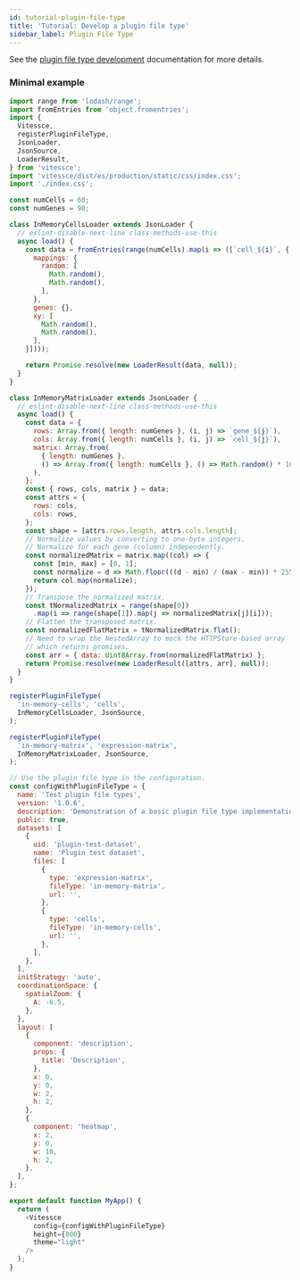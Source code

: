 ```yaml
---
id: tutorial-plugin-file-type
title: 'Tutorial: Develop a plugin file type'
sidebar_label: Plugin File Type
---
```


See the [plugin file type development](/docs/dev-plugins/#plugin-file-types) documentation for more details.


### Minimal example

```js
import range from 'lodash/range';
import fromEntries from 'object.fromentries';
import {
  Vitessce,
  registerPluginFileType,
  JsonLoader,
  JsonSource,
  LoaderResult,
} from 'vitessce';
import 'vitessce/dist/es/production/static/css/index.css';
import './index.css';

const numCells = 60;
const numGenes = 90;

class InMemoryCellsLoader extends JsonLoader {
  // eslint-disable-next-line class-methods-use-this
  async load() {
    const data = fromEntries(range(numCells).map(i => ([`cell_${i}`, {
      mappings: {
        random: [
          Math.random(),
          Math.random(),
        ],
      },
      genes: {},
      xy: [
        Math.random(),
        Math.random(),
      ],
    }])));

    return Promise.resolve(new LoaderResult(data, null));
  }
}

class InMemoryMatrixLoader extends JsonLoader {
  // eslint-disable-next-line class-methods-use-this
  async load() {
    const data = {
      rows: Array.from({ length: numGenes }, (i, j) => `gene_${j}`),
      cols: Array.from({ length: numCells }, (i, j) => `cell_${j}`),
      matrix: Array.from(
        { length: numGenes },
        () => Array.from({ length: numCells }, () => Math.random() * 100),
      ),
    };
    const { rows, cols, matrix } = data;
    const attrs = {
      rows: cols,
      cols: rows,
    };
    const shape = [attrs.rows.length, attrs.cols.length];
    // Normalize values by converting to one-byte integers.
    // Normalize for each gene (column) independently.
    const normalizedMatrix = matrix.map((col) => {
      const [min, max] = [0, 1];
      const normalize = d => Math.floor(((d - min) / (max - min)) * 255);
      return col.map(normalize);
    });
    // Transpose the normalized matrix.
    const tNormalizedMatrix = range(shape[0])
      .map(i => range(shape[1]).map(j => normalizedMatrix[j][i]));
    // Flatten the transposed matrix.
    const normalizedFlatMatrix = tNormalizedMatrix.flat();
    // Need to wrap the NestedArray to mock the HTTPStore-based array
    // which returns promises.
    const arr = { data: Uint8Array.from(normalizedFlatMatrix) };
    return Promise.resolve(new LoaderResult([attrs, arr], null));
  }
}

registerPluginFileType(
  'in-memory-cells', 'cells',
  InMemoryCellsLoader, JsonSource,
);

registerPluginFileType(
  'in-memory-matrix', 'expression-matrix',
  InMemoryMatrixLoader, JsonSource,
);

// Use the plugin file type in the configuration.
const configWithPluginFileType = {
  name: 'Test plugin file types',
  version: '1.0.6',
  description: 'Demonstration of a basic plugin file type implementation.',
  public: true,
  datasets: [
    {
      uid: 'plugin-test-dataset',
      name: 'Plugin test dataset',
      files: [
        {
          type: 'expression-matrix',
          fileType: 'in-memory-matrix',
          url: '',
        },
        {
          type: 'cells',
          fileType: 'in-memory-cells',
          url: '',
        },
      ],
    },
  ],
  initStrategy: 'auto',
  coordinationSpace: {
    spatialZoom: {
      A: -6.5,
    },
  },
  layout: [
    {
      component: 'description',
      props: {
        title: 'Description',
      },
      x: 0,
      y: 0,
      w: 2,
      h: 2,
    },
    {
      component: 'heatmap',
      x: 2,
      y: 0,
      w: 10,
      h: 2,
    },
  ],
};

export default function MyApp() {
  return (
    <Vitessce
      config={configWithPluginFileType}
      height={800}
      theme="light"
    />
  );
}
```

